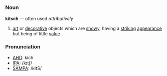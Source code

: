 =={{en}}==
===Noun===
'''kitsch''' &mdash; often used ''attributively''
# [[art]] or [[decorative]] objects which are [[showy]], having a [[striking]] [[appearance]] but being of little [[value]]
===Pronunciation===
*[[w:AHD|AHD]]: kĭch
*[[w:IPA|IPA]]: /kɪtʃ/
*[[w:SAMPA|SAMPA]]: /kItS/

<!-- noun and adjective? -->